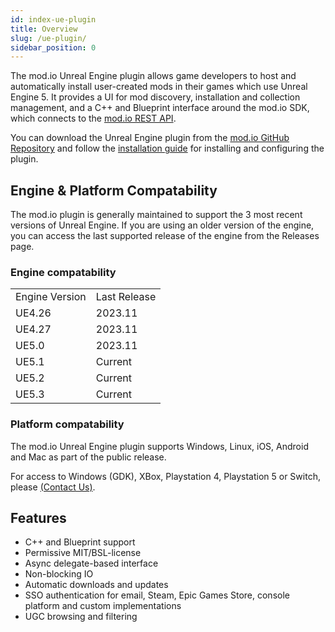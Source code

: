 ```yaml
---
id: index-ue-plugin
title: Overview
slug: /ue-plugin/
sidebar_position: 0
---
```


The mod.io Unreal Engine plugin allows game developers to host and automatically install user-created mods in their games which use Unreal Engine 5. It provides a UI for mod discovery, installation and collection management, and a C++ and Blueprint interface around the mod.io SDK, which connects to the [mod.io REST API](https://docs.mod.io/restapiref/).

You can download the Unreal Engine plugin from the [mod.io GitHub Repository](https://github.com/modio/modio-ue) and follow the [installation guide](installation-and-setup) for installing and configuring the plugin.

## Engine & Platform Compatability

The mod.io plugin is generally maintained to support the 3 most recent versions of Unreal Engine. If you are using an older version of the engine, you can access the last supported release of the engine from the Releases page.

### Engine compatability

| | |
|---|---|
|Engine Version | Last Release |
|UE4.26 | 2023.11 |
|UE4.27 | 2023.11 |
|UE5.0 | 2023.11 |
|UE5.1 | Current |
|UE5.2 | Current |
|UE5.3 | Current |

### Platform compatability

The mod.io Unreal Engine plugin supports Windows, Linux, iOS, Android and Mac as part of the public release.

For access to Windows (GDK), XBox, Playstation 4, Playstation 5 or Switch, please [(Contact Us)](#contact-us).

## Features

* C++ and Blueprint support
* Permissive MIT/BSL-license
* Async delegate-based interface
* Non-blocking IO
* Automatic downloads and updates
* SSO authentication for email, Steam, Epic Games Store, console platform and custom implementations
* UGC browsing and filtering